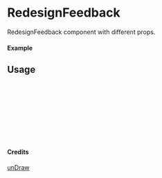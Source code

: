
<Meta of={RedesignFeedback} title="unDraw/RedesignFeedback" />

# RedesignFeedback

RedesignFeedback component with different props.

#### Example

<Canvas of={RedesignFeedback.Primary} />

## Usage

```ts
import { RedesignFeedback } from "yadl-ui";

const Example = () => {
  return (
      <RedesignFeedback />
  );
};

export default Example;
```

#### Credits
[unDraw](https://undraw.co/illustrations)
